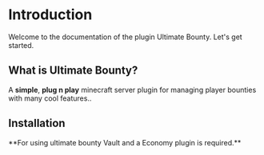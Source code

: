 # Introduction
 
Welcome to the documentation of the plugin Ultimate Bounty. Let's get started.

## What is Ultimate Bounty?

A **simple**, **plug n play** minecraft server plugin for managing player bounties with many cool features..

## Installation


<Callout>
**For using ultimate bounty Vault and a Economy plugin is required.**
</Callout>
